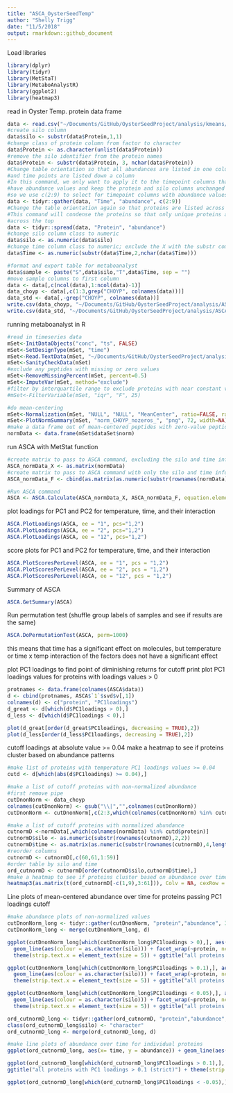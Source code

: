 ```yaml
---
title: "ASCA_OysterSeedTemp"
author: "Shelly Trigg"
date: "11/5/2018"
output: rmarkdown::github_document
---
```


Load libraries
```r
library(dplyr)
library(tidyr)
library(MetStaT)
library(MetaboAnalystR)
library(ggplot2)
library(heatmap3)
```

read in Oyster Temp. protein data frame
```r
data <- read.csv("~/Documents/GitHub/OysterSeedProject/analysis/kmeans/Silo3_and_9/silo3and9.csv")
#create silo column
data$silo <- substr(data$Protein,1,1)
#change class of protein column from factor to character
data$Protein <- as.character(unlist(data$Protein))
#remove the silo identifier from the protein names
data$Protein <- substr(data$Protein, 3, nchar(data$Protein))
#Change table orientation so that all abundances are listed in one column 
#and time points are listed down a column
#In this command, we only want to apply it to the timepoint columns that 
#have abundance values and keep the protein and silo columns unchanged
#so we use c(2:9) to select for timepoint columns with abundance values only
data <- tidyr::gather(data, "Time", "abundance", c(2:9))
#Change the table orientation again so that proteins are listed across the top
#This command will condense the proteins so that only unique proteins are listed
#across the top
data <- tidyr::spread(data, "Protein", "abundance")
#change silo column class to numeric
data$silo <- as.numeric(data$silo)
#change time column class to numeric; exclude the X with the substr command
data$Time <- as.numeric(substr(data$Time,2,nchar(data$Time)))

#format and export table for metaboanalyst
data$sample <- paste("S",data$silo,"T",data$Time, sep = "")
#move sample columns to first column
data <- data[,c(ncol(data),1:ncol(data)-1)]
data_choyp <- data[,c(1:3,grep("CHOYP", colnames(data)))]
data_std <- data[,-grep("CHOYP", colnames(data))]
write.csv(data_choyp, "~/Documents/GitHub/OysterSeedProject/analysis/ASCA/ASCA_shellytest/silo3_9_CHOYP_reformat4MetabA.csv", row.names = FALSE, quote = FALSE)
write.csv(data_std, "~/Documents/GitHub/OysterSeedProject/analysis/ASCA/ASCA_shellytest/silo3_9_STD_reformat4MetabA.csv", row.names = FALSE, quote = FALSE)
```


running metaboanalyst in R
```r
#read in timeseries data
mSet<-InitDataObjects("conc", "ts", FALSE)
mSet<-SetDesignType(mSet, "time")
mSet<-Read.TextData(mSet, "~/Documents/GitHub/OysterSeedProject/analysis/ASCA/ASCA_shellytest/silo3_9_CHOYP_reformat4MetabA.csv", "rowts", "disc")
mSet<-SanityCheckData(mSet)
#exclude any peptides with missing or zero values
mSet<-RemoveMissingPercent(mSet, percent=0.5)
mSet<-ImputeVar(mSet, method="exclude")
#filter by interquartile range to exclude proteins with near constant values throughout the experiment: 
#mSet<-FilterVariable(mSet, "iqr", "F", 25)

#do mean-centering
mSet<-Normalization(mSet, "NULL", "NULL", "MeanCenter", ratio=FALSE, ratioNum=20)
mSet<-PlotNormSummary(mSet, "norm_CHOYP_nozeros_", "png", 72, width=NA)
#make a data frame out of mean-centered peptides with zero-value peptides excluded
normData <- data.frame(mSet$dataSet$norm)
```

run ASCA with MetStat function
```r
#create matrix to pass to ASCA command, excluding the silo and time info
ASCA_normData_X <- as.matrix(normData)
#create matrix to pass to ASCA command with only the silo and time info
ASCA_normData_F <- cbind(as.matrix(as.numeric(substr(rownames(normData),2,2))), as.matrix(as.numeric(substr(rownames(normData),4,length(rownames(normData))))))

#Run ASCA command
ASCA <- ASCA.Calculate(ASCA_normData_X, ASCA_normData_F, equation.elements = "1,2,12", scaling = FALSE)
```

plot loadings for PC1 and PC2 for temperature, time, and their interaction
```r
ASCA.PlotLoadings(ASCA, ee = "1", pcs="1,2")
ASCA.PlotLoadings(ASCA, ee = "2", pcs="1,2")
ASCA.PlotLoadings(ASCA, ee = "12", pcs="1,2")
```

score plots for PC1 and PC2 for temperature, time, and their interaction
```r
ASCA.PlotScoresPerLevel(ASCA, ee = "1", pcs = "1,2")
ASCA.PlotScoresPerLevel(ASCA, ee = "2", pcs = "1,2")
ASCA.PlotScoresPerLevel(ASCA, ee = "12", pcs = "1,2")
```

Summary of ASCA
```r
ASCA.GetSummary(ASCA)
```

Run permutation test (shuffle group labels of samples and see if results are the same)
```r
ASCA.DoPermutationTest(ASCA, perm=1000)
```

this means that time has a significant effect on molecules, but temperature or time x temp interaction of the factors does not have a significant effect

plot PC1 loadings to find point of diminishing returns for cutoff
print plot PC1 loadings values for proteins with loadings values > 0
```r
protnames <- data.frame(colnames(ASCA$data))
d <- cbind(protnames, ASCA$`1`$svd$v[,1])
colnames(d) <- c("protein", "PC1loadings")
d_great <- d[which(d$PC1loadings > 0),]
d_less <- d[which(d$PC1loadings < 0),]

plot(d_great[order(d_great$PC1loadings, decreasing = TRUE),2])
plot(d_less[order(d_less$PC1loadings, decreasing = TRUE),2])
```

cutoff loadings at absolute value >= 0.04
make a heatmap to see if proteins cluster based on abundance patterns
```r
#make list of proteins with temperature PC1 loadings values >= 0.04
cutd <- d[which(abs(d$PC1loadings) >= 0.04),]

#make a list of cutoff proteins with non-normalized abundance
#first remove pipe
cutDnonNorm <- data_choyp
colnames(cutDnonNorm) <- gsub("\\|","",colnames(cutDnonNorm))
cutDnonNorm <- cutDnonNorm[,c(2:3,which(colnames(cutDnonNorm) %in% cutd$protein))]

#make a list of cutoff proteins with normalized abundance
cutnormD <-normData[,which(colnames(normData) %in% cutd$protein)]
cutnormD$silo <- as.numeric(substr(rownames(cutnormD),2,2))
cutnormD$time <- as.matrix(as.numeric(substr(rownames(cutnormD),4,length(rownames(cutnormD)))))
#reorder columns
cutnormD <- cutnormD[,c(60,61,1:59)]
#order table by silo and time
ord_cutnormD <- cutnormD[order(cutnormD$silo,cutnormD$time),]
#make a heatmap to see if proteins cluster based on abundance over time
heatmap3(as.matrix(t(ord_cutnormD[-c(1,9),3:61])), Colv = NA, cexRow = 0.5)
```

Line plots of mean-centered abundance over time for proteins passing PC1 loadings cutoff
```r
#make abundance plots of non-normalized values
cutDnonNorm_long <- tidyr::gather(cutDnonNorm, "protein","abundance", 3:ncol(cutDnonNorm))
cutDnonNorm_long <- merge(cutDnonNorm_long, d)

ggplot(cutDnonNorm_long[which(cutDnonNorm_long$PC1loadings > 0),], aes(x= Time, y = abundance)) + 
  geom_line(aes(colour = as.character(silo))) + facet_wrap(~protein, ncol = 4, scales = "free") +
  theme(strip.text.x = element_text(size = 5)) + ggtitle("all proteins with temperature PC1 loadings values >= 0.04")

ggplot(cutDnonNorm_long[which(cutDnonNorm_long$PC1loadings > 0.1),], aes(x= Time, y = abundance)) + 
  geom_line(aes(colour = as.character(silo))) + facet_wrap(~protein, ncol = 4, scales = "free") +
  theme(strip.text.x = element_text(size = 5)) + ggtitle("all proteins with temperature PC1 loadings values => 0.1")

ggplot(cutDnonNorm_long[which(cutDnonNorm_long$PC1loadings < 0.05),], aes(x= Time, y = abundance)) + 
  geom_line(aes(colour = as.character(silo))) + facet_wrap(~protein, ncol = 4, scales = "free") +
  theme(strip.text.x = element_text(size = 5)) + ggtitle("all proteins with temperature PC1 loadings values =< -0.05")
```


```r
ord_cutnormD_long <- tidyr::gather(ord_cutnormD, "protein","abundance", 3:ncol(ord_cutnormD))
class(ord_cutnormD_long$silo) <- "character"
ord_cutnormD_long <- merge(ord_cutnormD_long, d)

#make line plots of abundance over time for individual proteins
ggplot(ord_cutnormD_long, aes(x= time, y = abundance)) + geom_line(aes(colour = silo)) + facet_wrap(~protein, ncol = 4) + ggtitle("all proteins with PC1 loadings absolute value >= 0.04") + theme(strip.text.x = element_text(size = 5))
```


```r
ggplot(ord_cutnormD_long[which(ord_cutnormD_long$PC1loadings > 0.1),], aes(x= time, y = abundance)) + geom_line(aes(colour = silo)) + facet_wrap(~protein) + 
ggtitle("all proteins with PC1 loadings > 0.1 (strict)") + theme(strip.text.x = element_text(size = 5))

ggplot(ord_cutnormD_long[which(ord_cutnormD_long$PC1loadings < -0.05),], aes(x= time, y = abundance)) + geom_line(aes(colour = silo)) + facet_wrap(~protein) + ggtitle("all proteins with PC1 loadings < -0.05") +theme(strip.text.x = element_text(size = 5))
```




